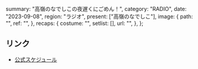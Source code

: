   summary: "高嶺のなでしこの夜遅くにごめん！",
  category: "RADIO",
  date: "2023-09-08",
  region: "ラジオ",
  present: ["高嶺のなでしこ"],
  image: {
    path: "",
    ref: "",
  },
  recaps: {
    costume: "",
    setlist: [],
    url: "",
  },
};

## リンク

- [公式スケジュール](https://takanenonadeshiko.jp/?p=1009)
